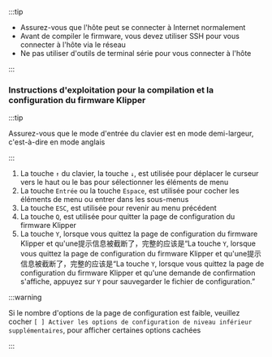 :::tip

* Assurez-vous que l'hôte peut se connecter à Internet normalement
* Avant de compiler le firmware, vous devez utiliser SSH pour vous connecter à l'hôte via le réseau
* Ne pas utiliser d'outils de terminal série pour vous connecter à l'hôte

:::

### Instructions d'exploitation pour la compilation et la configuration du firmware Klipper

:::tip

Assurez-vous que le mode d'entrée du clavier est en mode demi-largeur, c'est-à-dire en mode anglais

:::

1. La touche `↑` du clavier, la touche `↓`, est utilisée pour déplacer le curseur vers le haut ou le bas pour sélectionner les éléments de menu
2. La touche `Entrée` ou la touche `Espace`, est utilisée pour cocher les éléments de menu ou entrer dans les sous-menus
3. La touche `ESC`, est utilisée pour revenir au menu précédent
4. La touche `Q`, est utilisée pour quitter la page de configuration du firmware Klipper
5. La touche `Y`, lorsque vous quittez la page de configuration du firmware Klipper et qu'une提示信息被截断了，完整的应该是“La touche `Y`, lorsque vous quittez la page de configuration du firmware Klipper et qu'une提示信息被截断了，完整的应该是“La touche `Y`, lorsque vous quittez la page de configuration du firmware Klipper et qu'une demande de confirmation s'affiche, appuyez sur `Y` pour sauvegarder le fichier de configuration.”

:::warning

Si le nombre d'options de la page de configuration est faible, veuillez cocher `[ ] Activer les options de configuration de niveau inférieur supplémentaires`, pour afficher certaines options cachées

:::